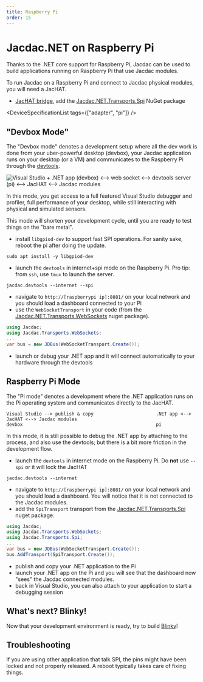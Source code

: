 ```yaml
---
title: Raspberry Pi
order: 15
---
```


# Jacdac.NET on Raspberry Pi

Thanks to the .NET core support for Raspberry Pi, Jacdac can be used to build applications running on Raspberry Pi
that use Jacdac modules.

To run Jacdac on a Raspberry Pi and connect to Jacdac physical modules, you will need a JacHAT.

-   [JacHAT bridge](/services/bridge), add the [Jacdac.NET.Transports.Spi](https://www.nuget.org/packages/Jacdac.NET.Transports.Spi/) NuGet package

<DeviceSpecificationList tags={["adapter", "pi"]} />

## "Devbox Mode"

The "Devbox mode" denotes a development setup where all the dev work is done from your uber-powerful desktop (devbox), your Jacdac application runs on your desktop (or a VM)
and communicates to the Raspberry Pi through the [devtools](/clients/dotnet/devtools).

![Visual Studio + .NET app (devbox)   <-->    web socket   <-->   devtools server (pi) <--> JacHAT <--> Jacdac modules
](./raspberry-pi/devboxmode.drawio.svg)

In this mode, you get access to a full featured Visual Studio debugger and profiler, full performance of your desktop,
while still interacting with physical and simulated sensors.

This mode will shorten your development cycle, until you are ready to test things on the "bare metal".

-   install `libgpiod-dev` to support fast SPI operations. For sanity sake, reboot the pi after doing the update.

```
sudo apt install -y libgpiod-dev
```

-   launch the `devtools` in internet+spi mode on the Raspberry Pi. Pro tip: from `ssh`, use `tmux` to launch the server.

```
jacdac.devtools --internet --spi
```

-   navigate to `http://[raspberrypi ip]:8081/` on your local network and you should load a dashboard connected to your Pi
-   use the `WebSocketTransport` in your code (from the [Jacdac.NET.Transports.WebSockets](https://www.nuget.org/packages/Jacdac.NET.Transports.WebSockets/) nuget package).

```cs
using Jacdac;
using Jacdac.Transports.WebSockets;
...
var bus = new JDBus(WebSocketTransport.Create());
```

-   launch or debug your .NET app and it will connect automatically to your hardware through the devtools

## Raspberry Pi Mode

The "Pi mode" denotes a development where the .NET application runs on the Pi operating system and communicates directly to the JacHAT.

```
Visual Studio --> publish & copy                       .NET app <--> JacHAT <--> Jacdac modules
devbox                                                 pi
```

In this mode, it is still possible to debug the .NET app by attaching to the process, and also use the devtools; but there is a bit
more friction in the development flow.

-   launch the `devtools` in internet mode on the Raspberry Pi. Do **not** use `--spi` or it will lock the JacHAT

```
jacdac.devtools --internet
```

-   navigate to `http://[raspberrypi ip]:8081/` on your local network and you should load a dashboard. You will notice that it is not connected to the Jacdac modules.
-   add the `SpiTransport` transport from the [Jacdac.NET.Transports.Spi](https://www.nuget.org/packages/Jacdac.NET.Transports.Spi/) nuget package.

```cs
using Jacdac;
using Jacdac.Transports.WebSockets;
using Jacdac.Transports.Spi;
...
var bus = new JDBus(WebSocketTransport.Create());
bus.AddTransport(SpiTransport.Create());
```

-   publish and copy your .NET application to the Pi
-   launch your .NET app on the Pi and you will see that the dashboard now "sees" the Jacdac connected modules.
-   back in Visual Studio, you can also attach to your application to start a debugging session

## What's next? Blinky!

Now that your development environment is ready, try to build [Blinky](/clients/dotnet/projects/blinky)!

## Troubleshooting

If you are using other application that talk SPI, the pins might have been locked and not properly released. A reboot typically takes care of fixing things.
